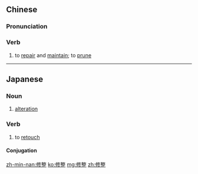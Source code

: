 ==Chinese==
{{zh-forms}}

===Pronunciation===
{{zh-pron
|m=xiūzhěng
|c=sau1 zing2
|h=pfs=siû-cháng
|mn=siu-chéng
|cat=v
}}

===Verb===
{{zh-verb}}

# to [[repair]] and [[maintain]]; to [[prune]]

----

==Japanese==
{{ja-kanjitab|しゅう|せい|yomi=o}}

===Noun===
{{ja-noun|しゅうせい}}

# [[alteration]]

===Verb===
{{ja-verb-suru|しゅうせい}}

# to [[retouch]]

====Conjugation====
{{ja-suru|しゅうせい}}

[[zh-min-nan:修整]]
[[ko:修整]]
[[mg:修整]]
[[zh:修整]]